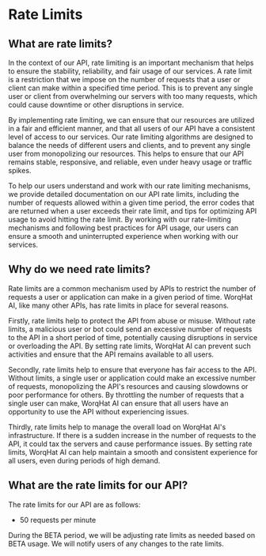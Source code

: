 
# Rate Limits

## What are rate limits?

In the context of our API, rate limiting is an important mechanism that helps to ensure the stability, reliability, and fair usage of our services. A rate limit is a restriction that we impose on the number of requests that a user or client can make within a specified time period. This is to prevent any single user or client from overwhelming our servers with too many requests, which could cause downtime or other disruptions in service.

By implementing rate limiting, we can ensure that our resources are utilized in a fair and efficient manner, and that all users of our API have a consistent level of access to our services. Our rate limiting algorithms are designed to balance the needs of different users and clients, and to prevent any single user from monopolizing our resources. This helps to ensure that our API remains stable, responsive, and reliable, even under heavy usage or traffic spikes.

To help our users understand and work with our rate limiting mechanisms, we provide detailed documentation on our API rate limits, including the number of requests allowed within a given time period, the error codes that are returned when a user exceeds their rate limit, and tips for optimizing API usage to avoid hitting the rate limit. By working with our rate-limiting mechanisms and following best practices for API usage, our users can ensure a smooth and uninterrupted experience when working with our services.

## Why do we need rate limits?

Rate limits are a common mechanism used by APIs to restrict the number of requests a user or application can make in a given period of time. WorqHat AI, like many other APIs, has rate limits in place for several reasons.

Firstly, rate limits help to protect the API from abuse or misuse. Without rate limits, a malicious user or bot could send an excessive number of requests to the API in a short period of time, potentially causing disruptions in service or overloading the API. By setting rate limits, WorqHat AI can prevent such activities and ensure that the API remains available to all users.

Secondly, rate limits help to ensure that everyone has fair access to the API. Without limits, a single user or application could make an excessive number of requests, monopolizing the API's resources and causing slowdowns or poor performance for others. By throttling the number of requests that a single user can make, WorqHat AI can ensure that all users have an opportunity to use the API without experiencing issues.

Thirdly, rate limits help to manage the overall load on WorqHat AI's infrastructure. If there is a sudden increase in the number of requests to the API, it could tax the servers and cause performance issues. By setting rate limits, WorqHat AI can help maintain a smooth and consistent experience for all users, even during periods of high demand.

## What are the rate limits for our API?

The rate limits for our API are as follows:

- 50 requests per minute

<Callout type="warning" emoji="⚠️">
  During the BETA period, we will be adjusting rate limits as needed based on BETA usage. We will
  notify users of any changes to the rate limits.
</Callout>
